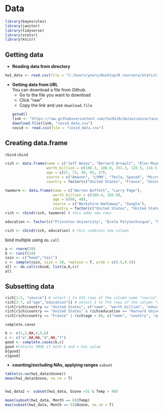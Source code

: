 # Data


```r
library(bayesrules)
library(janitor)
library(tidyverse)
library(statsr)
library(knitr)
```

## Getting data
- **Reading data from directory**
```r
hw1_data <- read.csv(file = "C:/Users/ynaru/Desktop/R coursera/Statistics with R/hw1_data.csv",header = T)
```


- **Getting data from URL**  
You can download a file from Github.
    - Go to the file you want to download
    - Click "raw"
    - Copy the link and use `download.file`
```r
getwd()
link <- "https://raw.githubusercontent.com/Yui0126/datasciencectacontent/master/data/covid_GA_CO.csv"
download.file(link, "covid_data.csv")
covid <- read.csv(file = "covid_data.csv")
```



## Creating data.frame
`rbind` `cbind`
```r
rich <- data.frame(name = c("Jeff Bezos", "Bernard Arnault", "Elon Musk", "Bill Gates", "Mark Zuckerberg"), 
                   worth_billion = c(188.3, 188.0, 151.3, 126.5, 118.5), 
                   age = c(57, 72, 49, 65, 37), 
                   source = c("Amazon", "LVMH", "Tesla, SpaceX", "Microsoft", "Facebook"),
                   country = factor(c("United States", "France", "United States", "United States", "United States")))

twomore <- data.frame(name = c("Warren Buffett", "Larry Page"), 
                      worth_billion = c(109.4, 103.0), 
                      age = c(90, 48), 
                      source = c("Berkshire Hathaway", "Google"), 
                      country = factor(c("United States", "United States")))
rich <- rbind(rich, twomore) # this adds new rows

education <- factor(c("Princeton University", "Ecole Polytechnique", "University of Pennsylvania", "Harvard University", "Harvard University", "Columbia Business School", "Stanford University"))

rich <- cbind(rich, education) # this combines new column
```

bind multiple using `do.call`
```r
a <- rnorm(10)
b <- runif(10)
coin <- c("head","tail")
c <- sample(coin, size = 10, replace = T, prob = c(0.5,0.5))
all <- do.call(cbind, list(a,b,c))
all
```




## Subsetting data  


```r
rich[1:5, "source"] # select 1 to 5th rows of the column name "source"
rich[3:7, c("age","education")] # select 3 to 7th rows of the column "age" and "education"
rich[rich$country == "United States", c("name", "worth_billion", "education")] # select people from United States and show values of name, income and education
rich[rich$country == "United States" & rich$education == "Harvard University",] # select people from United States and also graduated from Harvard University
rich[rich$country == "France" | rich$age < 60, c("name", "country", "age")] # select people from France OR age under 60 and show name, country and age
```




`complete.cases`
```r
b <- c(1,2,NA,4,5,6)
c <- c("a",NA,NA,"d",NA,"f")
good <- complete.cases(b,c)
good #returns TRUE if both b and c has value
b[good]
c[good]
```



- **counting/excluding NAs, applying ranges**
`subset`
```r
table(is.na(hw1_data$Ozone))
mean(hw1_data$Ozone, na.rm = T)


hw1_data2 <- subset(hw1_data, Ozone >31 & Temp > 90)

mean(subset(hw1_data, Month == 6)$Temp)
max(subset(hw1_data, Month == 5)$Ozone, na.rm = T)

```


